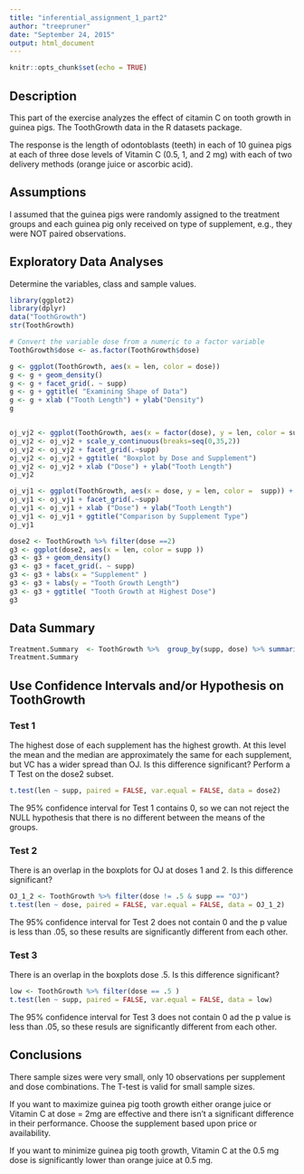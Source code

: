 ```yaml
---
title: "inferential_assignment_1_part2"
author: "treepruner"
date: "September 24, 2015"
output: html_document
---
```

```r
knitr::opts_chunk$set(echo = TRUE)
```
## Description
This part of the exercise analyzes the effect of citamin C on tooth growth in guinea pigs. The  ToothGrowth data in the R datasets package. 

The response is the length of odontoblasts (teeth) in each of 10 guinea pigs at each of three dose levels of Vitamin C (0.5, 1, and 2 mg) with each of two delivery methods (orange juice or ascorbic acid).

## Assumptions
I assumed that the guinea pigs were randomly assigned to the treatment groups and each guinea pig only received on type of supplement, e.g., they were NOT paired observations.


## Exploratory Data Analyses
Determine the variables, class and sample values.
```r
library(ggplot2)
library(dplyr)
data("ToothGrowth")
str(ToothGrowth)
```


```r
# Convert the variable dose from a numeric to a factor variable
ToothGrowth$dose <- as.factor(ToothGrowth$dose)

g <- ggplot(ToothGrowth, aes(x = len, color = dose))
g <- g + geom_density()
g <- g + facet_grid(. ~ supp)
g <- g + ggtitle( "Examining Shape of Data")
g <- g + xlab ("Tooth Length") + ylab("Density") 
g 


oj_vj2 <- ggplot(ToothGrowth, aes(x = factor(dose), y = len, color = supp )) + geom_boxplot()
oj_vj2 <- oj_vj2 + scale_y_continuous(breaks=seq(0,35,2))
oj_vj2 <- oj_vj2 + facet_grid(.~supp)
oj_vj2 <- oj_vj2 + ggtitle( "Boxplot by Dose and Supplement")
oj_vj2 <- oj_vj2 + xlab ("Dose") + ylab("Tooth Length") 
oj_vj2 


```

```r

oj_vj1 <- ggplot(ToothGrowth, aes(x = dose, y = len, color =  supp)) + geom_point( alpha = .2, size = 4)
oj_vj1 <- oj_vj1 + facet_grid(.~supp)
oj_vj1 <- oj_vj1 + xlab ("Dose") + ylab("Tooth Length") 
oj_vj1 <- oj_vj1 + ggtitle("Comparison by Supplement Type")
oj_vj1

dose2 <- ToothGrowth %>% filter(dose ==2)
g3 <- ggplot(dose2, aes(x = len, color = supp ))
g3 <- g3 + geom_density()
g3 <- g3 + facet_grid(. ~ supp)
g3 <- g3 + labs(x = "Supplement" )     
g3 <- g3 + labs(y = "Tooth Growth Length") 
g3 <- g3 + ggtitle( "Tooth Growth at Highest Dose")
g3
```


## Data Summary
```r
Treatment.Summary  <- ToothGrowth %>%  group_by(supp, dose) %>% summarise(n(), mean(len), median(len), IQR(len), sd(len), min(len), max(len))
Treatment.Summary 
```

## Use Confidence Intervals and/or Hypothesis on ToothGrowth

### Test 1
The highest dose of each supplement has the highest growth. At  this level the mean and the median are approximately the same  for each supplement, but VC has a wider spread than OJ. Is this difference significant? Perform a T Test on the dose2 subset.

```r
t.test(len ~ supp, paired = FALSE, var.equal = FALSE, data = dose2)
```
The 95% confidence interval for Test 1 contains 0, so we can not reject the NULL hypothesis that there is no different between the means of the groups.

### Test 2
There is an overlap in the boxplots for OJ at doses 1 and 2. Is this difference significant?
```r
OJ_1_2 <- ToothGrowth %>% filter(dose != .5 & supp == "OJ")
t.test(len ~ dose, paired = FALSE, var.equal = FALSE, data = OJ_1_2)
```
The 95% confidence interval for Test 2 does not contain 0 and the p value is less than .05, so these results are significantly  different from each other.


### Test 3
There is an overlap in the boxplots dose .5. Is this difference significant?
```r
low <- ToothGrowth %>% filter(dose == .5 )
t.test(len ~ supp, paired = FALSE, var.equal = FALSE, data = low)
```

The 95% confidence interval for Test 3 does not contain 0 ad the p value is less than .05, so these resuls are significantly different from each other.

## Conclusions
There sample sizes were very small, only 10 observations per supplement and dose combinations. The T-test is valid for small sample sizes.

If you want to maximize guinea pig tooth growth either orange juice or Vitamin C at dose = 2mg are effective and there isn't a significant difference in their performance. Choose the supplement based upon price or availability.

If you want to minimize guinea pig tooth growth, Vitamin C at the 0.5 mg dose is significantly lower than orange juice at 0.5 mg. 
 


